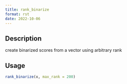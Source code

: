 ```yaml
--- 
title: rank_binarize 
format: rst 
date: 2022-10-06 
--- 
```


## Description

create binarized scores from a vector using arbitrary rank


## Usage

```r
rank_binarize(x, max_rank = 200)
```


